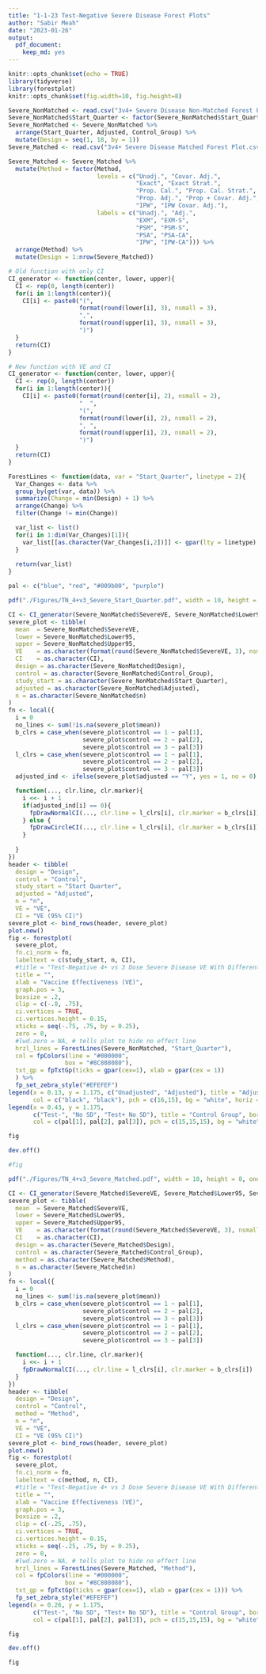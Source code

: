 ```yaml
---
title: "1-1-23 Test-Negative Severe Disease Forest Plots"
author: "Sabir Meah"
date: "2023-01-26"
output: 
  pdf_document: 
    keep_md: yes
---
```


```r
knitr::opts_chunk$set(echo = TRUE)
library(tidyverse)
library(forestplot)
knitr::opts_chunk$set(fig.width=10, fig.height=8) 
```

```r
Severe_NonMatched <- read.csv("3v4+ Severe Disease Non-Matched Forest Plot.csv") 
Severe_NonMatched$Start_Quarter <- factor(Severe_NonMatched$Start_Quarter, levels = c("Q4 2021", "Q1 2022", "Q2 2022", "Q3 2022", "Q4 2022"))
Severe_NonMatched <- Severe_NonMatched %>% 
  arrange(Start_Quarter, Adjusted, Control_Group) %>%
  mutate(Design = seq(1, 18, by = 1)) 
Severe_Matched <- read.csv("3v4+ Severe Disease Matched Forest Plot.csv")

Severe_Matched <- Severe_Matched %>%
  mutate(Method = factor(Method, 
                         levels = c("Unadj.", "Covar. Adj.", 
                                    "Exact", "Exact Strat.",
                                    "Prop. Cal.", "Prop. Cal. Strat.",
                                    "Prop. Adj.", "Prop + Covar. Adj.",
                                    "IPW", "IPW Covar. Adj."),
                         labels = c("Unadj.", "Adj.", 
                                    "EXM", "EXM-S",
                                    "PSM", "PSM-S",
                                    "PSA", "PSA-CA",
                                    "IPW", "IPW-CA"))) %>%
  arrange(Method) %>%
  mutate(Design = 1:nrow(Severe_Matched))
```

```r
# Old function with only CI
CI_generator <- function(center, lower, upper){
  CI <- rep(0, length(center))
  for(i in 1:length(center)){
    CI[i] <- paste0("(", 
                    format(round(lower[i], 3), nsmall = 3), 
                    ",", 
                    format(round(upper[i], 3), nsmall = 3), 
                    ")")
  }
  return(CI)
}

# New function with VE and CI
CI_generator <- function(center, lower, upper){
  CI <- rep(0, length(center))
  for(i in 1:length(center)){
    CI[i] <- paste0(format(round(center[i], 2), nsmall = 2),
                    "  ",
                    "(", 
                    format(round(lower[i], 2), nsmall = 2), 
                    ", ", 
                    format(round(upper[i], 2), nsmall = 2), 
                    ")")
  }
  return(CI)
}
```

```r
ForestLines <- function(data, var = "Start_Quarter", linetype = 2){
  Var_Changes <- data %>%
  group_by(get(var, data)) %>%
  summarize(Change = min(Design) + 1) %>%
  arrange(Change) %>%
  filter(Change != min(Change))

  var_list <- list()
  for(i in 1:dim(Var_Changes)[1]){
    var_list[[as.character(Var_Changes[i,2])]] <- gpar(lty = linetype)
  }
  
  return(var_list)
}
```

```r
pal <- c("blue", "red", "#009b00", "purple")
```

```r
pdf("./Figures/TN_4+v3_Severe_Start_Quarter.pdf", width = 10, height = 8, onefile = FALSE)

CI <- CI_generator(Severe_NonMatched$SevereVE, Severe_NonMatched$Lower95, Severe_NonMatched$Upper95)
severe_plot <- tibble(
  mean  = Severe_NonMatched$SevereVE, 
  lower = Severe_NonMatched$Lower95,
  upper = Severe_NonMatched$Upper95,
  VE    = as.character(format(round(Severe_NonMatched$SevereVE, 3), nsmall = 3)),
  CI    = as.character(CI),
  design = as.character(Severe_NonMatched$Design),
  control = as.character(Severe_NonMatched$Control_Group),
  study_start = as.character(Severe_NonMatched$Start_Quarter),
  adjusted = as.character(Severe_NonMatched$Adjusted),
  n = as.character(Severe_NonMatched$n)
)
fn <- local({
  i = 0
  no_lines <- sum(!is.na(severe_plot$mean))
  b_clrs = case_when(severe_plot$control == 1 ~ pal[1], 
                     severe_plot$control == 2 ~ pal[2],
                     severe_plot$control == 3 ~ pal[3])
  l_clrs = case_when(severe_plot$control == 1 ~ pal[1], 
                     severe_plot$control == 2 ~ pal[2],
                     severe_plot$control == 3 ~ pal[3])
  adjusted_ind <- ifelse(severe_plot$adjusted == "Y", yes = 1, no = 0)

  function(..., clr.line, clr.marker){
    i <<- i + 1
    if(adjusted_ind[i] == 0){
      fpDrawNormalCI(..., clr.line = l_clrs[i], clr.marker = b_clrs[i])
    } else {
      fpDrawCircleCI(..., clr.line = l_clrs[i], clr.marker = b_clrs[i])
    }
    
  }
})
header <- tibble(
  design = "Design",
  control = "Control",
  study_start = "Start Quarter",
  adjusted = "Adjusted",
  n = "n",
  VE = "VE",
  CI = "VE (95% CI)")
severe_plot <- bind_rows(header, severe_plot)
plot.new()
fig <- forestplot(
  severe_plot, 
  fn.ci_norm = fn,
  labeltext = c(study_start, n, CI), 
  #title = "Test-Negative 4+ vs 3 Dose Severe Disease VE With Different Non-Matched Designs",
  title = "",
  xlab = "Vaccine Effectiveness (VE)",
  graph.pos = 3,
  boxsize = .2,
  clip = c(-.8, .75),
  ci.vertices = TRUE,
  ci.vertices.height = 0.15,
  xticks = seq(-.75, .75, by = 0.25),
  zero = 0, 
  #lwd.zero = NA, # tells plot to hide no effect line
  hrzl_lines = ForestLines(Severe_NonMatched, "Start_Quarter"),
  col = fpColors(line = "#000000",
                box = "#8C808080"),
  txt_gp = fpTxtGp(ticks = gpar(cex=1), xlab = gpar(cex = 1))
  ) %>%
  fp_set_zebra_style("#EFEFEF")
legend(x = 0.13, y = 1.175, c("Unadjusted", "Adjusted"), title = "Adjusted", border = "#CCCCCC", box.lwd = 1.5, 
       col = c("black", "black"), pch = c(16,15), bg = "white", horiz = TRUE, xpd = TRUE) 
legend(x = 0.43, y = 1.175, 
       c("Test-", "No SD", "Test+ No SD"), title = "Control Group", border = "#CCCCCC", box.lwd = 1.5, 
       col = c(pal[1], pal[2], pal[3]), pch = c(15,15,15), bg = "white", horiz = TRUE, xpd = TRUE) 

fig

dev.off()

#fig
```

```r
pdf("./Figures/TN_4+v3_Severe_Matched.pdf", width = 10, height = 8, onefile = FALSE)

CI <- CI_generator(Severe_Matched$SevereVE, Severe_Matched$Lower95, Severe_Matched$Upper95)
severe_plot <- tibble(
  mean  = Severe_Matched$SevereVE, 
  lower = Severe_Matched$Lower95,
  upper = Severe_Matched$Upper95,
  VE    = as.character(format(round(Severe_Matched$SevereVE, 3), nsmall = 3)),
  CI    = as.character(CI),
  design = as.character(Severe_Matched$Design),
  control = as.character(Severe_Matched$Control_Group),
  method = as.character(Severe_Matched$Method),
  n = as.character(Severe_Matched$n)
)
fn <- local({
  i = 0
  no_lines <- sum(!is.na(severe_plot$mean))
  b_clrs = case_when(severe_plot$control == 1 ~ pal[1], 
                     severe_plot$control == 2 ~ pal[2],
                     severe_plot$control == 3 ~ pal[3])
  l_clrs = case_when(severe_plot$control == 1 ~ pal[1], 
                     severe_plot$control == 2 ~ pal[2],
                     severe_plot$control == 3 ~ pal[3])

  function(..., clr.line, clr.marker){
    i <<- i + 1
    fpDrawNormalCI(..., clr.line = l_clrs[i], clr.marker = b_clrs[i])
  }
})
header <- tibble(
  design = "Design",
  control = "Control",
  method = "Method",
  n = "n",
  VE = "VE",
  CI = "VE (95% CI)")
severe_plot <- bind_rows(header, severe_plot)
plot.new()
fig <- forestplot(
  severe_plot, 
  fn.ci_norm = fn,
  labeltext = c(method, n, CI), 
  #title = "Test-Negative 4+ vs 3 Dose Severe Disease VE With Different Matched Designs (Q2 2022 Index Date)",
  title = "",
  xlab = "Vaccine Effectiveness (VE)",
  graph.pos = 3,
  boxsize = .2,
  clip = c(-.25, .75),
  ci.vertices = TRUE,
  ci.vertices.height = 0.15,
  xticks = seq(-.25, .75, by = 0.25),
  zero = 0, 
  #lwd.zero = NA, # tells plot to hide no effect line
  hrzl_lines = ForestLines(Severe_Matched, "Method"),
  col = fpColors(line = "#000000",
                box = "#8C808080"),
  txt_gp = fpTxtGp(ticks = gpar(cex=1), xlab = gpar(cex = 1))) %>%
  fp_set_zebra_style("#EFEFEF")
legend(x = 0.26, y = 1.175, 
       c("Test-", "No SD", "Test+ No SD"), title = "Control Group", border = "#CCCCCC", box.lwd = 1.5, 
       col = c(pal[1], pal[2], pal[3]), pch = c(15,15,15), bg = "white", horiz = TRUE, xpd = TRUE) 

fig

dev.off()

fig
```







